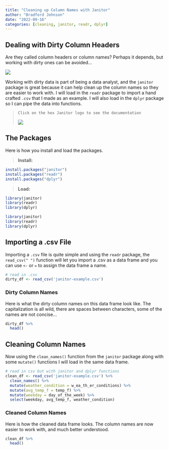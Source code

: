 ```yaml
---
title: "Cleaning up Column Names with Janitor"
author: "Bradford Johnson"
date: "2022-09-16"
categories: [cleaning, janitor, readr, dplyr]
---
```


## **Dealing with Dirty Column Headers**

Are they called column headers or column names? Perhaps it depends, but working with dirty ones can be avoided...

![](pan-xiaozhen-pj-BrFZ9eAA-unsplash.jpg)

Working with dirty data is part of being a data analyst, and the `janitor` package is great because it can help clean up the column names so they are easier to work with. I will load in the `readr` package to import a hand crafted `.csv` that I made as an example. I will also load in the `dplyr` package so I can pipe the data into functions.

> `Click on the hex Janitor logo to see the documentation`
>
> [![](janitor_logo.png)](https://sfirke.github.io/janitor/)

## The Packages

Here is how you install and load the packages.

> **Install:**

``` r
install.packages("janitor")
install.packages("readr")
install.packages("dplyr")
```

> **Load:**

``` r
library(janitor)
library(readr)
library(dplyr)
```

```r
library(janitor)
library(readr)
library(dplyr)
```

## Importing a .csv File

Importing a `.csv` file is quite simple and using the `readr` package, the `read_csv(" ")` function will let you import a .csv as a data frame and you can use `<-` or `=` to assign the data frame a name.

```r
# read in .csv
dirty_df <- read_csv('janitor-example.csv')
```

### Dirty Column Names

Here is what the dirty column names on this data frame look like. The capitalization is all wild, there are spaces between characters, some of the names are not concise...

```r
dirty_df %>% 
  head()
```

## Cleaning Column Names

Now using the `clean_names()` function from the `janitor` package along with some `mutate()` functions I will load in the same data frame.

```r
# read in csv but with janitor and dplyr functions
clean_df <- read_csv('janitor-example.csv') %>%
  clean_names() %>%
  mutate(weather_condition = w_ea_th_er_conditions) %>%
  mutate(avg_temp_f = temp_f) %>%
  mutate(weekday = day_of_the_week) %>%
  select(weekday, avg_temp_f, weather_condition)
```

### Cleaned Column Names

Here is how the cleaned data frame looks. The column names are now easier to work with, and much better understood.

```r
clean_df %>%
  head()
```

